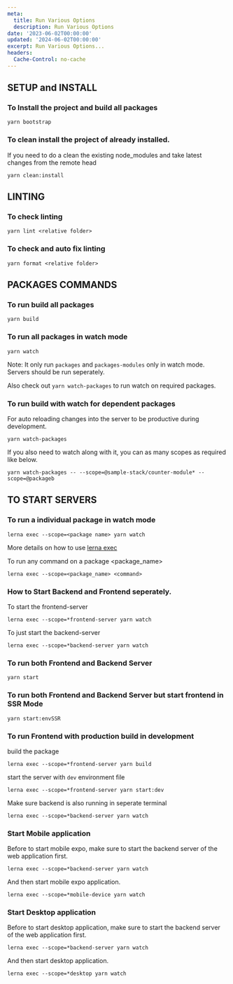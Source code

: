 ```yaml
---
meta:
  title: Run Various Options
  description: Run Various Options
date: '2023-06-02T00:00:00'
updated: '2024-06-02T00:00:00'
excerpt: Run Various Options...
headers:
  Cache-Control: no-cache
---
```


## SETUP and INSTALL

### To Install the project and build all packages

`yarn bootstrap`

### To clean install the project of already installed.

If you need to do a clean the existing node_modules and take latest changes from the remote head

`yarn clean:install`

## LINTING
### To check linting

`yarn lint <relative folder>`

### To check and auto fix linting

`yarn format <relative folder>`

## PACKAGES COMMANDS
### To run build all packages

`yarn build`

### To run all packages in watch mode

`yarn watch`

Note: It only run `packages` and `packages-modules` only in watch mode. Servers should be run seperately.

Also check out `yarn watch-packages` to run watch on required packages. 

### To run build with watch for dependent packages

For auto reloading changes into the server to be productive during development.

```
yarn watch-packages
```

If you also need to watch along with it, you can as many scopes as required like below. 

```
yarn watch-packages -- --scope=@sample-stack/counter-module* --scope=@packageb
```

## TO START SERVERS
### To run a individual package in watch mode

`lerna exec --scope=<package name> yarn watch`

More details on how to use [lerna exec](https://github.com/lerna/lerna/tree/master/commands/exec#options)


To run any command on a package <package_name>

`lerna exec --scope=<package_name> <command>`


### How to Start Backend and Frontend seperately.

To start the frontend-server

`lerna exec --scope=*frontend-server yarn watch`

To just start the backend-server

`lerna exec --scope=*backend-server yarn watch`

### To run both Frontend and Backend Server

`yarn start`

### To run both Frontend and Backend Server but start frontend in SSR Mode

`yarn start:envSSR`


### To run Frontend with production build in development

build the package

`lerna exec --scope=*frontend-server yarn build`

start the server with `dev` environment file

`lerna exec --scope=*frontend-server yarn start:dev`

Make sure backend is also running in seperate terminal

`lerna exec --scope=*backend-server yarn watch`

### Start Mobile application
Before to start mobile expo, make sure to start the backend server of the web application first.

`lerna exec --scope=*backend-server yarn watch`

And then start mobile expo application.

`lerna exec --scope=*mobile-device yarn watch`


### Start Desktop application

Before to start desktop application, make sure to start the backend server of the web application first. 

`lerna exec --scope=*backend-server yarn watch`

And then start desktop application. 

`lerna exec --scope=*desktop yarn watch`